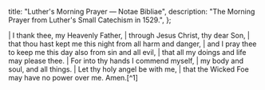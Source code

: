   title: "Luther's Morning Prayer — Notae Bibliae",
  description: "The Morning Prayer from Luther's Small Catechism in 1529.",
};

<Initial text="Luther's Morning Prayer" />

<Poetry>
|  I thank thee, my Heavenly Father,
|      through Jesus Christ, thy dear Son,
|          that thou hast kept me this night from all harm and danger,
|      and I pray thee to keep me this day also from sin and all evil,
|          that all my doings and life may please thee.
|  For into thy hands I commend myself,
|      my body and soul, and all things.
|  Let thy holy angel be with me,
|      that the Wicked Foe may have no power over me. Amen.[^1]
</Poetry>

[^1]: [*Luther's Small Catechism*](https://bookofconcord.org/small-catechism/daily-prayers/), 1529
